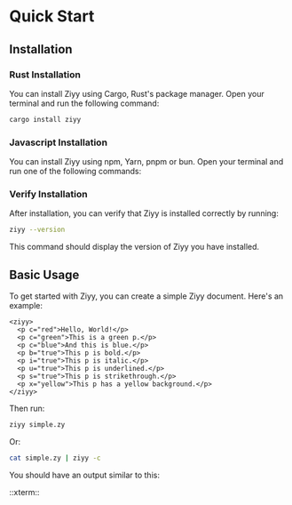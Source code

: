 # Quick Start


## Installation

### Rust Installation

You can install Ziyy using Cargo, Rust's package manager. Open your terminal and run the following command:

```bash
cargo install ziyy
```

### Javascript Installation

You can install Ziyy using npm, Yarn, pnpm or bun. Open your terminal and run one of the following commands:

<PackageManagerTabs command="install ziyy" />

### Verify Installation

After installation, you can verify that Ziyy is installed correctly by running:

```bash
ziyy --version
```

This command should display the version of Ziyy you have installed.

## Basic Usage

To get started with Ziyy, you can create a simple Ziyy document. Here's an example:

```ziyy no-ansi
<ziyy>
  <p c="red">Hello, World!</p>
  <p c="green">This is a green p.</p>
  <p c="blue">And this is blue.</p>
  <p b="true">This p is bold.</p>
  <p i="true">This p is italic.</p>
  <p u="true">This p is underlined.</p>
  <p s="true">This p is strikethrough.</p>
  <p x="yellow">This p has a yellow background.</p>
</ziyy>
```

Then run:

```bash
ziyy simple.zy

```

Or:

```bash
cat simple.zy | ziyy -c
```

You should have an output similar to this:

::xterm::
